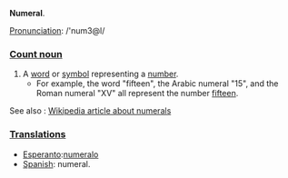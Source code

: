 '''Numeral'''.

[[Pronunciation]]:  /'num3@l/

===[[Count noun]]===

# A [[word]] or [[symbol]] representing a [[number]].
#* For example, the word "fifteen", the Arabic numeral "15", and the Roman numeral "XV" all represent the number [[fifteen]].

See also : [[w:Numeral|Wikipedia article about numerals]]

===[[Translation]]s===

*[[Esperanto]]:[[numeralo]]
*[[Spanish]]: numeral.